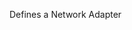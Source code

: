 <!-- Code generated from the comments of the NIC struct in builder/vsphere/iso/step_create.go; DO NOT EDIT MANUALLY -->

Defines a Network Adapter
